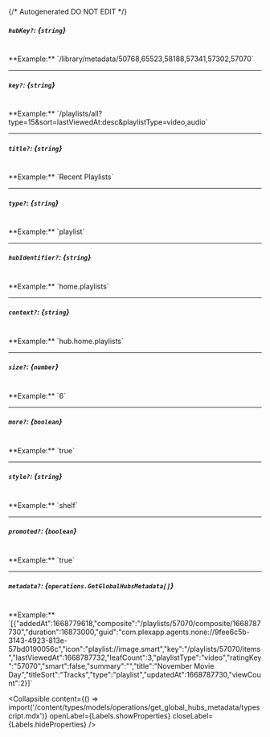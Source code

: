 {/* Autogenerated DO NOT EDIT  */}

##### `hubKey?`: *{`string`}*
<br/>
**Example:** `/library/metadata/50768,65523,58188,57341,57302,57070`

---
##### `key?`: *{`string`}*
<br/>
**Example:** `/playlists/all?type=15&sort=lastViewedAt:desc&playlistType=video,audio`

---
##### `title?`: *{`string`}*
<br/>
**Example:** `Recent Playlists`

---
##### `type?`: *{`string`}*
<br/>
**Example:** `playlist`

---
##### `hubIdentifier?`: *{`string`}*
<br/>
**Example:** `home.playlists`

---
##### `context?`: *{`string`}*
<br/>
**Example:** `hub.home.playlists`

---
##### `size?`: *{`number`}*
<br/>
**Example:** `6`

---
##### `more?`: *{`boolean`}*
<br/>
**Example:** `true`

---
##### `style?`: *{`string`}*
<br/>
**Example:** `shelf`

---
##### `promoted?`: *{`boolean`}*
<br/>
**Example:** `true`

---
##### `metadata?`: *{`operations.GetGlobalHubsMetadata[]`}*
<br/>
**Example:** `[{"addedAt":1668779618,"composite":"/playlists/57070/composite/1668787730","duration":16873000,"guid":"com.plexapp.agents.none://9fee6c5b-3143-4923-813e-57bd0190056c","icon":"playlist://image.smart","key":"/playlists/57070/items","lastViewedAt":1668787732,"leafCount":3,"playlistType":"video","ratingKey":"57070","smart":false,"summary":"","title":"November Movie Day","titleSort":"Tracks","type":"playlist","updatedAt":1668787730,"viewCount":2}]`

<Collapsible content={() => import('/content/types/models/operations/get_global_hubs_metadata/typescript.mdx')} openLabel={Labels.showProperties} closeLabel={Labels.hideProperties} />



